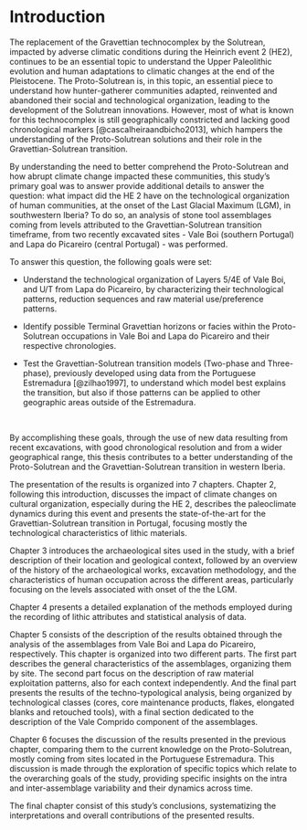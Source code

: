 # Introduction

The replacement of the Gravettian technocomplex by the Solutrean, impacted by adverse climatic conditions during the Heinrich event 2 (HE2), continues to be an essential topic to understand the Upper Paleolithic evolution and human adaptations to climatic changes at the end of the Pleistocene. The Proto-Solutrean is, in this topic, an essential piece to understand how hunter-gatherer communities adapted, reinvented and abandoned their social and technological organization, leading to the development of the Solutrean innovations. However, most of what is known for this technocomplex is still geographically constricted and lacking good chronological markers [@cascalheiraandbicho2013], which hampers the understanding of the Proto-Solutrean solutions and their role in the Gravettian-Solutrean transition.

By understanding the need to better comprehend the Proto-Solutrean and how abrupt climate change impacted these communities, this study's primary goal was to answer provide additional details to answer the question: what impact did the HE 2 have on the technological organization of human communities, at the onset of the Last Glacial Maximum (LGM), in southwestern Iberia? To do so, an analysis of stone tool assemblages coming from levels attributed to the Gravettian-Solutrean transition timeframe, from two recently excavated sites - Vale Boi (southern Portugal) and Lapa do Picareiro (central Portugal) - was performed.

To answer this question, the following goals were set:

* Understand the technological organization of Layers 5/4E of Vale Boi, and U/T from Lapa do Picareiro, by characterizing their technological patterns, reduction sequences and raw material use/preference patterns.

* Identify possible Terminal Gravettian horizons or facies within the Proto-Solutrean occupations in Vale Boi and Lapa do Picareiro and their respective chronologies.

* Test the Gravettian-Solutrean transition models (Two-phase and Three-phase), previously developed using data from the Portuguese Estremadura [@zilhao1997], to understand which model best explains the transition, but also if those patterns can be applied to other geographic areas outside of the Estremadura.

\  

By accomplishing these goals, through the use of new data resulting from recent excavations, with good chronological resolution and from a wider geographical range, this thesis contributes to a better understanding of the Proto-Solutrean and the Gravettian-Solutrean transition in western Iberia.

The presentation of the results is organized into 7 chapters. Chapter 2, following this introduction, discusses the impact of climate changes on cultural organization, especially during the HE 2, describes the paleoclimate dynamics during this event and presents the state-of-the-art for the Gravettian-Solutrean transition in Portugal, focusing mostly the technological characteristics of lithic materials.

Chapter 3 introduces the archaeological sites used in the study, with a brief description of their location and geological context, followed by an overview of the history of the archaeological works, excavation methodology, and the characteristics of human occupation across the different areas, particularly focusing on the levels associated with onset of the the LGM.

Chapter 4 presents a detailed explanation of the methods employed during the recording of lithic attributes and statistical analysis of data.

Chapter 5 consists of the description of the results obtained through the analysis of the assemblages from Vale Boi and Lapa do Picareiro, respectively. This chapter is organized into two different parts. The first part describes the general characteristics of the assemblages, organizing them by site. The second part focus on the description of raw material exploitation patterns, also for each context independently. And the final part presents the results of the techno-typological analysis, being organized by technological classes (cores, core maintenance products, flakes, elongated blanks and retouched tools), with a final section dedicated to the description of the Vale Comprido component of the assemblages.

Chapter 6 focuses the discussion of the results presented in the previous chapter, comparing them to the current knowledge on the Proto-Solutrean, mostly coming from sites located in the Portuguese Estremadura. This discussion is made through the exploration of specific topics which relate to the overarching goals of the study, providing specific insights on the intra and inter-assemblage variability and their dynamics across time.

The final chapter consist of this study’s conclusions, systematizing the interpretations and overall contributions of the presented results.
